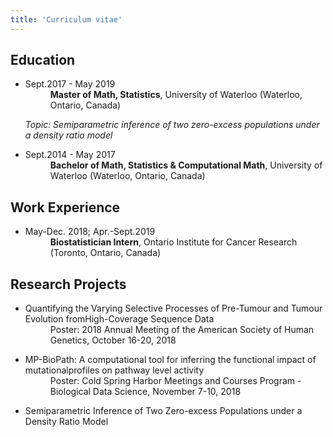 ```yaml
---
title: 'Curriculum vitae'
---
```


<link rel="stylesheet" href="styles.css" type="text/css">


Education
---------

- Sept.2017 - May 2019
:   **Master of Math, Statistics**,  University of Waterloo (Waterloo, Ontario, Canada)

    *Topic: Semiparametric inference of two zero-excess populations under a density ratio model*

- Sept.2014 - May 2017
:   **Bachelor of Math, Statistics & Computational Math**, University of Waterloo (Waterloo, Ontario, Canada)

Work Experience
----------

- May-Dec. 2018; Apr.-Sept.2019
:  **Biostatistician Intern**, Ontario Institute for Cancer Research (Toronto, Ontario, Canada)

Research Projects
--------------------

- Quantifying the Varying Selective Processes of Pre-Tumour and Tumour Evolution fromHigh-Coverage Sequence Data
:   Poster: 2018 Annual Meeting of the American Society of Human Genetics, October 16-20, 2018



- MP-BioPath:   A  computational  tool  for  inferring  the  functional  impact  of  mutationalprofiles on pathway level activity
:   Poster: Cold Spring Harbor Meetings and Courses Program - Biological Data Science, November 7-10, 2018



- Semiparametric Inference of Two Zero-excess Populations under a Density Ratio Model
:    
    


